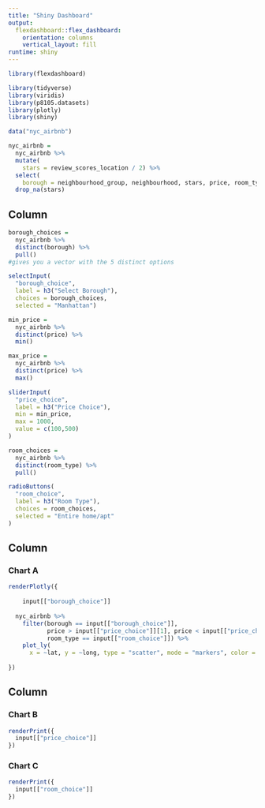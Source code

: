 ```yaml
---
title: "Shiny Dashboard"
output: 
  flexdashboard::flex_dashboard:
    orientation: columns
    vertical_layout: fill
runtime: shiny
---
```


```r
library(flexdashboard)

library(tidyverse)
library(viridis)
library(p8105.datasets)
library(plotly)
library(shiny)
```

```r
data("nyc_airbnb")

nyc_airbnb = 
  nyc_airbnb %>% 
  mutate( 
    stars = review_scores_location / 2) %>% 
  select(
    borough = neighbourhood_group, neighbourhood, stars, price, room_type, lat, long) %>% 
  drop_na(stars)
```


Column {.sidebar}
-----------------------------------------------------------------------

```r
borough_choices = 
  nyc_airbnb %>% 
  distinct(borough) %>% 
  pull()
#gives you a vector with the 5 distinct options

selectInput(
  "borough_choice",
  label = h3("Select Borough"),
  choices = borough_choices,
  selected = "Manhattan")

min_price = 
  nyc_airbnb %>% 
  distinct(price) %>% 
  min()

max_price = 
  nyc_airbnb %>% 
  distinct(price) %>% 
  max()

sliderInput(
  "price_choice",
  label = h3("Price Choice"),
  min = min_price,
  max = 1000,
  value = c(100,500)
)

room_choices = 
  nyc_airbnb %>% 
  distinct(room_type) %>% 
  pull()

radioButtons(
  "room_choice",
  label = h3("Room Type"),
  choices = room_choices,
  selected = "Entire home/apt"
)
```

Column {data-width=650}
-----------------------------------------------------------------------

### Chart A

```r
renderPlotly({
  
    input[["borough_choice"]]
  
  nyc_airbnb %>% 
    filter(borough == input[["borough_choice"]],
           price > input[["price_choice"]][1], price < input[["price_choice"]][2],
           room_type == input[["room_choice"]]) %>% 
    plot_ly(
      x = ~lat, y = ~long, type = "scatter", mode = "markers", color = ~price, alpha = 0.5)
  
})

```

Column {data-width=350}
-----------------------------------------------------------------------

### Chart B

```r
renderPrint({
  input[["price_choice"]]
})
```

### Chart C

```r
renderPrint({
  input[["room_choice"]]
})
```


